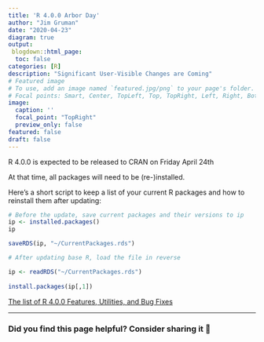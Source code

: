 ```yaml
---
title: 'R 4.0.0 Arbor Day'
author: "Jim Gruman"
date: "2020-04-23"
diagram: true
output: 
 blogdown::html_page:
  toc: false
categories: [R]
description: "Significant User-Visible Changes are Coming" 
# Featured image
# To use, add an image named `featured.jpg/png` to your page's folder.
# Focal points: Smart, Center, TopLeft, Top, TopRight, Left, Right, BottomLeft, Bottom, BottomRight.
image: 
  caption: ''
  focal_point: "TopRight"
  preview_only: false
featured: false
draft: false
---
```


R 4.0.0 is expected to be released to CRAN on Friday April 24th

At that time, all packages will need to be (re-)installed.

Here's a short script to keep a list of your current R packages and how to reinstall them after updating:

```r
# Before the update, save current packages and their versions to ip
ip <- installed.packages()
ip

saveRDS(ip, "~/CurrentPackages.rds")
```

```r
# After updating base R, load the file in reverse

ip <- readRDS("~/CurrentPackages.rds")
 
install.packages(ip[,1])

```

[The list of R 4.0.0 Features, Utilities, and Bug Fixes](https://stat.ethz.ch/R-manual/R-devel/doc/html/NEWS.html)

----

### Did you find this page helpful? Consider sharing it 🙌


